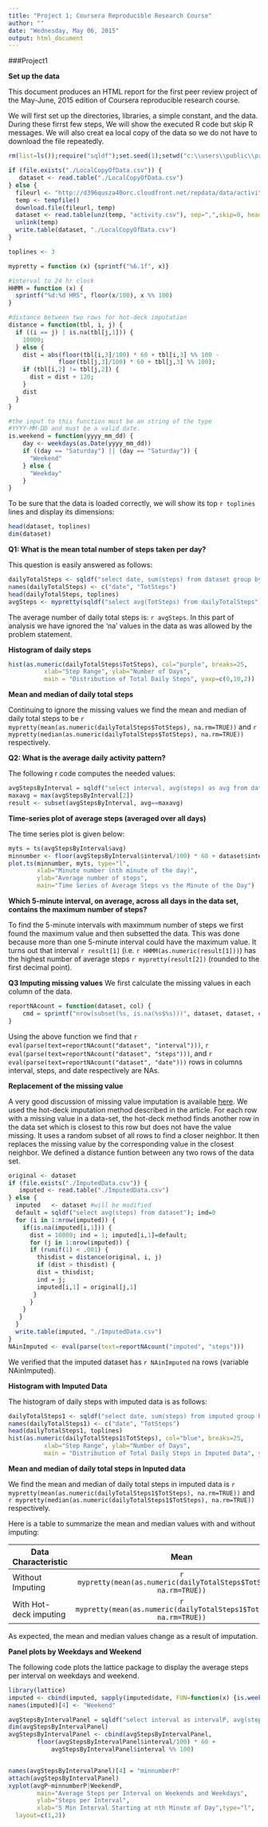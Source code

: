 ```yaml
---
title: "Project 1; Coursera Reproducible Research Course"
author: ""
date: "Wednesday, May 06, 2015"
output: html_document
---
```

###Project1

**Set up the data **

This document produces an HTML report for the first peer review project of the May-June, 2015 edition of Coursera reproducible research course.

We will first set up the directories, libraries, a simple constant, and the data.  During these firrst few steps, We will show the executed R code but skip R messages.  We will also creat ea local copy of the data so we do not have to download the file repeatedly.

```r
rm(list=ls());require("sqldf");set.seed(1);setwd("c:\\users\\public\\proj1\\")

if (file.exists("./LocalCopyOfData.csv")) {
   dataset <- read.table("./LocalCopyOfData.csv")
} else {
  fileurl <- "http://d396qusza40orc.cloudfront.net/repdata/data/activity.zip"
  temp <- tempfile()
  download.file(fileurl, temp)
  dataset <- read.table(unz(temp, "activity.csv"), sep=",",skip=0, header=TRUE)
  unlink(temp)
  write.table(dataset, "./LocalCopyOfData.csv")
}

toplines <- 3

mypretty = function (x) {sprintf("%6.1f", x)}

#interval to 24 hr clock
HHMM = function (x) {
  sprintf("%d:%d HRS", floor(x/100), x %% 100)
}

#distance between two rows for hot-deck imputation
distance = function(tbl, i, j) {
  if ((i == j) | is.na(tbl[j,1])) {
    10000;
  } else {
    dist = abs(floor(tbl[i,3]/100) * 60 + tbl[i,3] %% 100 -
              floor(tbl[j,3]/100) * 60 + tbl[j,3] %% 100);
    if (tbl[i,2] != tbl[j,2]) {
      dist = dist + 120;
    }
    dist
  }
}

#the input to this function must be an string of the type
#YYYY-MM-DD and must be a valid date.
is.weekend = function(yyyy_mm_dd) {
    day <- weekdays(as.Date(yyyy_mm_dd)) 
    if ((day == "Saturday") || (day == "Saturday")) {
      "Weekend"
    } else {
      "Weekday"
    }
}
```

To be sure that the data is loaded correctly, we will show its top `r toplines` lines and display its dimensions:

```r
head(dataset, toplines)
dim(dataset)

```


**Q1:  What is the mean total number of steps taken per day?**

This question is easily answered as  follows:

```r
dailyTotalSteps <- sqldf("select date, sum(steps) from dataset group by date")
names(dailyTotalSteps) <- c("date", "TotSteps")
head(dailyTotalSteps, toplines)
avgSteps <- mypretty(sqldf("select avg(TotSteps) from dailyTotalSteps"))
```

The average number of daily total steps is: `r avgSteps`.  In this part of analysis we have ignored the 'na' values in the data as was allowed by the problem statement.

**Histogram of daily steps**

```r
hist(as.numeric(dailyTotalSteps$TotSteps), col="purple", breaks=25,
          xlab="Step Range", ylab="Number of Days", 
          main = "Distribution of Total Daily Steps", yaxp=c(0,10,2))
```

**Mean and median of daily total steps**

Continuing to ignore the missing values we find the mean and median of daily total steps to be `r mypretty(mean(as.numeric(dailyTotalSteps$TotSteps), na.rm=TRUE))` and `r mypretty(median(as.numeric(dailyTotalSteps$TotSteps), na.rm=TRUE))` respectively.

**Q2:  What is the average daily activity pattern?**

The following r code computes the needed values:


```r
avgStepsByInterval = sqldf("select interval, avg(steps) as avg from dataset group by interval order by interval")
maxavg = max(avgStepsByInterval[2])
result <- subset(avgStepsByInterval, avg==maxavg)
```

**Time-series plot of average steps (averaged over all days)**

The time series plot is given below: 

```r
myts = ts(avgStepsByInterval$avg)
minnumber <- floor(avgStepsByInterval$interval/100) * 60 + dataset$interval %% 100
plot.ts(minnumber, myts, type="l",
        xlab="Minute number (nth minute of the day)",
        ylab="Average number of steps",
        main="Time Series of Average Steps vs the Minute of the Day")
```


**Which 5-minute interval, on average, across all days in the data set, contains the maximum number of steps?**


To find the 5-minute intervals with maximmum number of steps we first found the maximum value and then subsetted the data.  This was done because more than one 5-minute interval could have the maximum value.
It turns out that interval `r result[1]` (i.e. `r HHMM(as.numeric(result[1]))`) has the highest number of average steps `r mypretty(result[2])` (rounded to the first decimal point).

**Q3 Imputing missing values**
We first calculate the missing values in each column of the data.

```r
reportNAcount = function(dataset, col) {
    cmd = sprintf("nrow(subset(%s, is.na(%s$%s)))", dataset, dataset, col); cmd
}
```



Using the above function we find that `r eval(parse(text=reportNAcount("dataset", "interval")))`,
`r eval(parse(text=reportNAcount("dataset", "steps")))`, and 
`r eval(parse(text=reportNAcount("dataset", "date")))` rows in columns interval, steps, and date respectively are NAs.

**Replacement of the missing value** 

A very good discussion of missing value imputation is available [here](http://www.stat.columbia.edu/~gelman/arm/missing.pdf "Columbia Reference"). We used the hot-deck imputation method described in the article.  For each row with a missing value in a data-set, the hot-deck method finds another row in the data set which is closest to this row but does not have the value missing.  It uses a random subset of all rows to find a closer neighbor. It then replaces the missing value by the corresponding value in the closest neighbor.
We defined a distance funtion between any two rows of the data set.  

```r
original <- dataset
if (file.exists("./ImputedData.csv")) {
   imputed <- read.table("./ImputedData.csv")
} else {
  imputed   <- dataset #will be modified
  default = sqldf("select avg(steps) from dataset"); ind=0
  for (i in 1:nrow(imputed)) {
    if(is.na(imputed[i,1])) {
      dist = 10000; ind = 1; imputed[i,1]=default;
      for (j in 1:nrow(imputed)) {
      if (runif(1) < .001) {
        thisdist = distance(original, i, j)
        if (dist > thisdist) {
        dist = thisdist;
        ind = j;
        imputed[i,1] = original[j,1]
       }
      }
    }
   }
  }
  write.table(imputed, "./ImputedData.csv")
}
NAinImputed <- eval(parse(text=reportNAcount("imputed", "steps")))
```
We verified that the imputed dataset has `r NAinImputed` na rows (variable NAinImputed).

**Histogram with Imputed Data**

The histogram of daily steps with imputed data is as follows:

```r
dailyTotalSteps1 <- sqldf("select date, sum(steps) from imputed group by date")
names(dailyTotalSteps1) <- c("date", "TotSteps")
head(dailyTotalSteps1, toplines)
hist(as.numeric(dailyTotalSteps1$TotSteps), col="blue", breaks=25,
          xlab="Step Range", ylab="Number of Days", 
          main = "Distribution of Total Daily Steps in Imputed Data", yaxp=c(0,10,2))
```


**Mean and median of daily total steps in Inputed data**

We find the mean and median of daily total steps in imputed data is `r mypretty(mean(as.numeric(dailyTotalSteps1$TotSteps), na.rm=TRUE))` and `r mypretty(median(as.numeric(dailyTotalSteps1$TotSteps), na.rm=TRUE))` respectively.

Here is a table to summarize the mean and median values with and without imputing:

| Data Characteristic        | Mean           | Median  |
| ------------- |:-------------:| -----:|
| Without Imputing      | `r mypretty(mean(as.numeric(dailyTotalSteps$TotSteps), na.rm=TRUE))` | `r mypretty(median(as.numeric(dailyTotalSteps$TotSteps), na.rm=TRUE))` |
| With Hot-deck imputing     | `r mypretty(mean(as.numeric(dailyTotalSteps1$TotSteps), na.rm=TRUE))`      |   `r mypretty(median(as.numeric(dailyTotalSteps1$TotSteps), na.rm=TRUE))` |

As expected, the mean and median values change as a result of imputation.

**Panel plots by Weekdays and Weekend**

The following code plots the lattice package to display the average steps per interval on weekdays and weekend.


```r
library(lattice)
imputed <- cbind(imputed, sapply(imputed$date, FUN=function(x) {is.weekend(x)}))
names(imputed)[4] <- "Weekend"

avgStepsByIntervalPanel = sqldf("select interval as intervalP, avg(steps) as avgP, Weekend as WeekendP from imputed group by interval, Weekend order by interval")
dim(avgStepsByIntervalPanel)
avgStepsByIntervalPanel <- cbind(avgStepsByIntervalPanel, 
    	floor(avgStepsByIntervalPanel$interval/100) * 60 + 
			avgStepsByIntervalPanel$interval %% 100)


names(avgStepsByIntervalPanel)[4] = "minnumberP"
attach(avgStepsByIntervalPanel)
xyplot(avgP~minnumberP|WeekendP,
        main="Average Steps per Interval on Weekends and Weekdays", 
        ylab="Steps per Interval", 
        xlab="5 Min Interval Starting at nth Minute of Day",type="l",
  layout=c(1,2))



```
